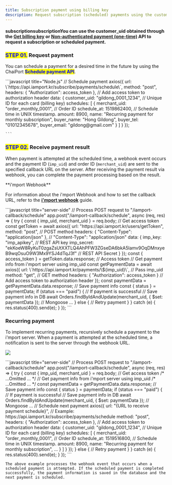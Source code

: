 ```yaml
---
title: Subscription payment using billing key
description: Request subscription (scheduled) payments using the customer_uid.
---
```



#### subscriptionsubscriptionYou can use the customer\_uid obtained through the [Get billing key](../../api/billing-key-api/api-1) or [Non-authenticated payment (one-time)](../../api/api/request-non-authenticated-payment-one-time-api) API to request a subscription or scheduled payment.

### <mark style="color:blue;">**STEP 01.**</mark> Request payment

You can schedule a payment for a desired time in the future by using the ChaiPort <mark style="color:blue;">**Schedule payment API**</mark>.

<Tabs>
  <Tab title="server-side">
    ```javascript title="Node.js"
    // Schedule payment
      axios({
        url: \`https://api.iamport.kr/subscribe/payments/schedule\`,
        method: "post",
        headers: { "Authorization": access_token }, // Add access token to authorization header
        data: {
          customer_uid: "gildong_0001_1234", // Unique ID for each card (billing key)
          schedules: [
            {
              merchant_uid: "order_monthly_0001", // Order ID
              schedule_at: 1519862400, // Schedule time in UNIX timestamp.
              amount: 8900,
              name: "Recurring payment for monthly subscription",
              buyer_name: "Hong Gildong",
              buyer_tel: "01012345678",
              buyer_email: "gildong@gmail.com"
            }
          ]
        }
      });

    ```
  </Tab>
</Tabs>

### <mark style="color:blue;">**STEP 02.**</mark> Receive payment result

When payment is attempted at the scheduled time, a webhook event occurs and the payment ID (`imp_uid`) and order ID (`merchant_uid`) are sent to the specified callback URL on the server. After receiving the payment result via webhook, you can complete the payment processing based on the result.

<Hint style="info">
  **i'mport Webhook**

  For information about the i'mport Webhook and how to set the callback URL, refer to the  [**i'mport webhook**](../../result/webhook) guide.
</Hint>

<Tabs>
  <Tab title="Node.js">
    ```javascript title="server-side"
    // Process POST request to "/iamport-callback/schedule"
        app.post("/iamport-callback/schedule", async (req, res) => {
          try {
            const { imp_uid, merchant_uid } = req.body;
            // Get access token
            const getToken = await axios({
              url: "https://api.iamport.kr/users/getToken",
              method: "post", // POST method
              headers: { "Content-Type": "application/json" }, // "Content-Type": "application/json"
              data: {
                imp_key: "imp_apikey", // REST API key
                imp_secret: "ekKoeW8RyKuT0zgaZsUtXXTLQ4AhPFW3ZGseDA6bkA5lamv9OqDMnxyeB9wqOsuO9W3Mx9YSJ4dTqJ3f" // REST API Secret
              }
            });
            const { access_token } = getToken.data.response; // Access token
            // Get payment info from i'mport server using imp_uid
            const getPaymentData = await axios({
              url: \`https://api.iamport.kr/payments/\${imp_uid}\`, // Pass imp_uid
              method: "get", // GET method
              headers: { "Authorization": access_token } // Add access token to authorization header
            });
            const paymentData = getPaymentData.data.response; // Save payment info
            const { status } = paymentData;
            if (status === "paid") { // If payment is successful
              // Save payment info in DB
              await Orders.findByIdAndUpdate(merchant_uid, { $set: paymentData }); // Mongoose
              ...
            } else {
              // Retry payment
            }
          } catch (e) {
            res.status(400).send(e);
          }
        });
    ```
  </Tab>
</Tabs>

### Recurring payment

To implement recurring payments, recursively schedule a payment to the i'mport server. When a payment is attempted at the scheduled time, a notification is sent to the server through the webhook URL.

![](/gitbook-assets/en/recurring.png)

<Tabs>
  <Tab title="Node.js">
    ```javascript title="server-side"
        // Process POST request to "/iamport-callback/schedule"
        app.post("/iamport-callback/schedule", async (req, res) => {
          try {
            const { imp_uid, merchant_uid } = req.body;
            // Get access token
            /* ...Omitted ... */
            // Get payment info from i'mport server using imp_uid
            /* ...Omitted ... */
            const paymentData = getPaymentData.data.response; // Save payment info
            const { status } = paymentData;
            if (status === "paid") { // If payment is successful
              // Save payment info in DB
              await Orders.findByIdAndUpdate(merchant_uid, { $set: paymentData }); // Mongoose
              ...
              // Schedule next payment
              axios({
                url: "{URL to receive payment schedule}", // Example: https://api.iamport.kr/subscribe/payments/schedule
                method: "post",
                headers: { "Authorization": access_token }, // Add access token to authorization header
                data: {
                  customer_uid: "gildong_0001_1234", // Unique ID for each card (billing key)
                  schedules: [
                    {
                      merchant_uid: "order_monthly_0001", // Order ID
                      schedule_at: 1519516800, // Schedule time in UNIX timestamp.
                      amount: 8900,
                      name: "Recurring payment for monthly subscription",
                      ...
                    }
                  ]
                }
              });
            } else {
              // Retry payment
            }
          } catch (e) {
            res.status(400).send(e);
          }
        });
    ```

    The above example processes the webhook event that occurs when a scheduled payment is attempted. If the scheduled payment is completed successfully, the payment information is saved in the database and the next payment is scheduled.
  </Tab>
</Tabs>
